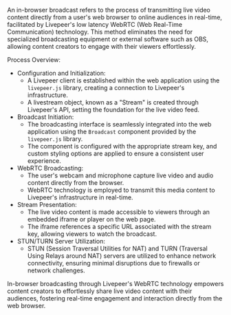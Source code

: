 An in-browser broadcast refers to the process of transmitting live video content directly from a user's web browser to online audiences in real-time, facilitated by Livepeer's low latency WebRTC (Web Real-Time Communication) technology. This method eliminates the need for specialized broadcasting equipment or external software such as OBS, allowing content creators to engage with their viewers effortlessly.

Process Overview:

- Configuration and Initialization:
  - A Livepeer client is established within the web application using the `livepeer.js` library, creating a connection to Livepeer's infrastructure.
  - A livestream object, known as a "Stream" is created through Livepeer's API, setting the foundation for the live video feed.
- Broadcast Initiation:
  - The broadcasting interface is seamlessly integrated into the web application using the `Broadcast` component provided by the `livepeer.js` library.
  - The component is configured with the appropriate stream key, and custom styling options are applied to ensure a consistent user experience.
- WebRTC Broadcasting:
  - The user's webcam and microphone capture live video and audio content directly from the browser.
  - WebRTC technology is employed to transmit this media content to Livepeer's infrastructure in real-time.
- Stream Presentation:
  - The live video content is made accessible to viewers through an embedded iframe or player on the web page.
  - The iframe references a specific URL associated with the stream key, allowing viewers to watch the broadcast.
- STUN/TURN Server Utilization:
  - STUN (Session Traversal Utilities for NAT) and TURN (Traversal Using Relays around NAT) servers are utilized to enhance network connectivity, ensuring minimal disruptions due to firewalls or network challenges.

In-browser broadcasting through Livepeer's WebRTC technology empowers content creators to effortlessly share live video content with their audiences, fostering real-time engagement and interaction directly from the web browser.
